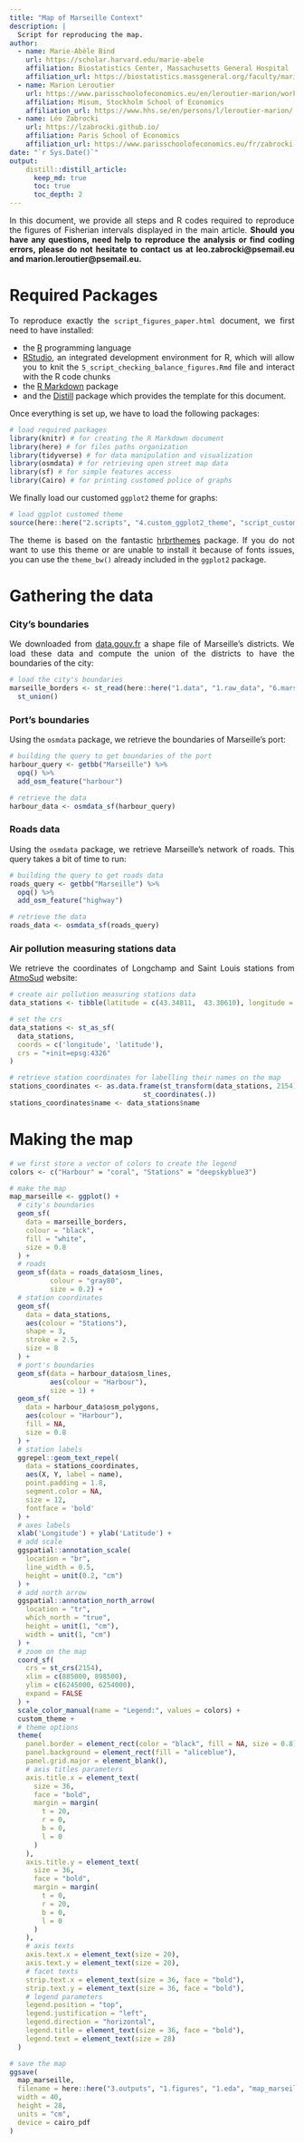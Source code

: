 ```yaml
---
title: "Map of Marseille Context"
description: |
  Script for reproducing the map.
author:
  - name: Marie-Abèle Bind 
    url: https://scholar.harvard.edu/marie-abele
    affiliation: Biostatistics Center, Massachusetts General Hospital
    affiliation_url: https://biostatistics.massgeneral.org/faculty/marie-abele-bind-phd/
  - name: Marion Leroutier 
    url: https://www.parisschoolofeconomics.eu/en/leroutier-marion/work-in-progress/
    affiliation: Misum, Stockholm School of Economics
    affiliation_url: https://www.hhs.se/en/persons/l/leroutier-marion/
  - name: Léo Zabrocki 
    url: https://lzabrocki.github.io/
    affiliation: Paris School of Economics
    affiliation_url: https://www.parisschoolofeconomics.eu/fr/zabrocki-leo/
date: "`r Sys.Date()`"
output: 
    distill::distill_article:
      keep_md: true
      toc: true
      toc_depth: 2
---
```


<style>
body {
text-align: justify}
</style>

In this document, we provide all steps and R codes required to reproduce the figures of Fisherian intervals displayed in the main article. **Should you have any questions, need help to reproduce the analysis or find coding errors, please do not hesitate to contact us at leo.zabrocki@psemail.eu and marion.leroutier@psemail.eu.**

# Required Packages

To reproduce exactly the `script_figures_paper.html` document, we first need to have installed:

* the [R](https://www.r-project.org/) programming language 
* [RStudio](https://rstudio.com/), an integrated development environment for R, which will allow you to knit the `5_script_checking_balance_figures.Rmd` file and interact with the R code chunks
* the [R Markdown](https://rmarkdown.rstudio.com/) package
* and the [Distill](https://rstudio.github.io/distill/) package which provides the template for this document. 

Once everything is set up, we have to load the following packages:

```r
# load required packages
library(knitr) # for creating the R Markdown document
library(here) # for files paths organization
library(tidyverse) # for data manipulation and visualization
library(osmdata) # for retrieving open street map data
library(sf) # for simple features access
library(Cairo) # for printing customed police of graphs
```

We finally load our customed `ggplot2` theme for graphs:

```r
# load ggplot customed theme
source(here::here("2.scripts", "4.custom_ggplot2_theme", "script_custom_ggplot_theme_small_wrap.R"))
````

The theme is based on the fantastic [hrbrthemes](https://hrbrmstr.github.io/hrbrthemes/index.html) package. If you do not want to use this theme or are unable to install it because of fonts issues, you can use the `theme_bw()` already included in the `ggplot2` package.

# Gathering the data

### City's boundaries

We downloaded from [data.gouv.fr](https://www.data.gouv.fr/fr/datasets/quartiers-de-marseille-1/#) a shape file of Marseille's districts. We load these data and compute the union of the districts to have the boundaries of the city:

```R
# load the city's boundaries
marseille_borders <- st_read(here::here("1.data", "1.raw_data", "6.marseille_map_data", "districts_marseille.shp")) %>%
  st_union()
````

### Port's boundaries

Using the `osmdata` package, we retrieve the boundaries of Marseille's port:

```R
# building the query to get boundaries of the port
harbour_query <- getbb("Marseille") %>%
  opq() %>%
  add_osm_feature("harbour")

# retrieve the data
harbour_data <- osmdata_sf(harbour_query)
````

### Roads data

Using the `osmdata` package, we retrieve Marseille's network of roads. This query takes a bit of time to run:

```R
# building the query to get roads data
roads_query <- getbb("Marseille") %>%
  opq() %>%
  add_osm_feature("highway")

# retrieve the data
roads_data <- osmdata_sf(roads_query)
````

### Air pollution measuring stations data

We retrieve the coordinates of Longchamp and Saint Louis stations from [AtmoSud](https://www.atmosud.org/) website:

```R
# create air pollution measuring stations data
data_stations <- tibble(latitude = c(43.34811,  43.30610), longitude = c(5.36012, 5.39526), name = c("Saint Louis", "Longchamp"))

# set the crs
data_stations <- st_as_sf(
  data_stations, 
  coords = c('longitude', 'latitude'),
  crs = "+init=epsg:4326"
)

# retrieve station coordinates for labelling their names on the map
stations_coordinates <- as.data.frame(st_transform(data_stations, 2154) %>%
                                 st_coordinates(.))
stations_coordinates$name <- data_stations$name
````

# Making the map

```R
# we first store a vector of colors to create the legend
colors <- c("Harbour" = "coral", "Stations" = "deepskyblue3")

# make the map
map_marseille <- ggplot() +
  # city's boundaries
  geom_sf(
    data = marseille_borders,
    colour = "black",
    fill = "white",
    size = 0.8
  ) +
  # roads
  geom_sf(data = roads_data$osm_lines,
          colour = "gray80",
          size = 0.2) +
  # station coordinates
  geom_sf(
    data = data_stations,
    aes(colour = "Stations"),
    shape = 3,
    stroke = 2.5,
    size = 8
  ) +
  # port's boundaries
  geom_sf(data = harbour_data$osm_lines,
          aes(colour = "Harbour"),
          size = 1) +
  geom_sf(
    data = harbour_data$osm_polygons,
    aes(colour = "Harbour"),
    fill = NA,
    size = 0.8
  ) +
  # station labels
  ggrepel::geom_text_repel(
    data = stations_coordinates,
    aes(X, Y, label = name),
    point.padding = 1.8,
    segment.color = NA,
    size = 12,
    fontface = 'bold'
  ) +
  # axes labels
  xlab('Longitude') + ylab('Latitude') +
  # add scale
  ggspatial::annotation_scale(
    location = "br",
    line_width = 0.5,
    height = unit(0.2, "cm")
  ) +
  # add north arrow
  ggspatial::annotation_north_arrow(
    location = "tr",
    which_north = "true",
    height = unit(1, "cm"),
    width = unit(1, "cm")
  ) +
  # zoom on the map
  coord_sf(
    crs = st_crs(2154),
    xlim = c(885000, 898500),
    ylim = c(6245000, 6254000),
    expand = FALSE
  ) +
  scale_color_manual(name = "Legend:", values = colors) +
  custom_theme +
  # theme options
  theme(
    panel.border = element_rect(color = "black", fill = NA, size = 0.8),
    panel.background = element_rect(fill = "aliceblue"),
    panel.grid.major = element_blank(),
    # axis titles parameters
    axis.title.x = element_text(
      size = 36,
      face = "bold",
      margin = margin(
        t = 20,
        r = 0,
        b = 0,
        l = 0
      )
    ),
    axis.title.y = element_text(
      size = 36,
      face = "bold",
      margin = margin(
        t = 0,
        r = 20,
        b = 0,
        l = 0
      )
    ),
    # axis texts
    axis.text.x = element_text(size = 20),
    axis.text.y = element_text(size = 20),
    # facet texts
    strip.text.x = element_text(size = 36, face = "bold"),
    strip.text.y = element_text(size = 36, face = "bold"),
    # legend parameters
    legend.position = "top",
    legend.justification = "left",
    legend.direction = "horizontal",
    legend.title = element_text(size = 36, face = "bold"),
    legend.text = element_text(size = 28)
  )

# save the map
ggsave(
  map_marseille,
  filename = here::here("3.outputs", "1.figures", "1.eda", "map_marseille.pdf"),
  width = 40,
  height = 28,
  units = "cm",
  device = cairo_pdf
)
````